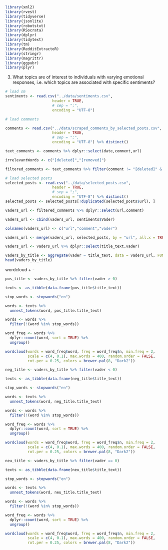 ```r
library(xml2)
library(rvest)
library(tidyverse)
library(jsonlite)
library(robotstxt)
library(RSocrata)
library(dplyr)
library(tidytext)
library(tm)
library(RedditExtractoR)
library(stringr)
library(magrittr)
library(ggpubr)
library(plyr)
```

(3) What topics are of interest to individuals with varying emotional responses, i.e. which topics are associated with specific sentiments?

```r
# load sm
sentiments <- read.csv("../data/sentiments.csv", 
                     header = TRUE, 
                     # sep = ";", 
                     encoding = "UTF-8")
```

```r
# load comments

comments <- read.csv("../data/scraped_comments_by_selected_posts.csv", 
                     header = TRUE, 
                     # sep = ";", 
                     encoding = "UTF-8") %>% distinct()

text_comments <- comments %>% dplyr::select(date,comment,url)

irrelevantWords <- c("[deleted]","[removed]")

filtered_comments <- text_comments %>% filter(comment != "[deleted]" & comment != "[removed]")
```

```r
# load selected posts
selected_posts <- read.csv("../data/selected_posts.csv", 
                     header = TRUE, 
                     # sep = ";", 
                     encoding = "UTF-8") %>% distinct()
selected_posts <- selected_posts[!duplicated(selected_posts$url), ]
```



```r
vaders_url <- filtered_comments %>% dplyr::select(url,comment)

vaders_url <- cbind(vaders_url, sentiments$Vader)

colnames(vaders_url) <- c("url","comment","vader")
```

```r
vaders_url <- merge(vaders_url, selected_posts, by = "url", all.x = TRUE)
```

```r
vaders_url <- vaders_url %>% dplyr::select(title_text,vader)

vaders_by_title <- aggregate(vader ~ title_text, data = vaders_url, FUN = mean)
head(vaders_by_title)
```

wordcloud + - 
```r
pos_title <- vaders_by_title %>% filter(vader > 0)

texts <- as_tibble(data.frame(pos_title$title_text))

stop_words <- stopwords("en")

words <- texts %>%
  unnest_tokens(word, pos_title.title_text)

words <- words %>%
  filter(!(word %in% stop_words))

word_freq <- words %>%
  dplyr::count(word, sort = TRUE) %>%
  ungroup()

wordcloud(words = word_freq$word, freq = word_freq$n, min.freq = 2,
          scale = c(4, 0.1), max.words = 400, random.order = FALSE,
          rot.per = 0.25, colors = brewer.pal(8, "Dark2"))
```
```r
neg_title <- vaders_by_title %>% filter(vader < 0)

texts <- as_tibble(data.frame(neg_title$title_text))

stop_words <- stopwords("en")

words <- texts %>%
  unnest_tokens(word, neg_title.title_text)

words <- words %>%
  filter(!(word %in% stop_words))

word_freq <- words %>%
  dplyr::count(word, sort = TRUE) %>%
  ungroup()

wordcloud(words = word_freq$word, freq = word_freq$n, min.freq = 2,
          scale = c(4, 0.1), max.words = 400, random.order = FALSE,
          rot.per = 0.25, colors = brewer.pal(8, "Dark2"))
```
```r
neu_title <- vaders_by_title %>% filter(vader == 0)

texts <- as_tibble(data.frame(neu_title$title_text))

stop_words <- stopwords("en")

words <- texts %>%
  unnest_tokens(word, neu_title.title_text)

words <- words %>%
  filter(!(word %in% stop_words))

word_freq <- words %>%
  dplyr::count(word, sort = TRUE) %>%
  ungroup()

wordcloud(words = word_freq$word, freq = word_freq$n, min.freq = 2,
          scale = c(4, 0.1), max.words = 400, random.order = FALSE,
          rot.per = 0.25, colors = brewer.pal(8, "Dark2"))

```


